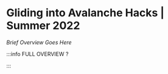 # Gliding into Avalanche Hacks | Summer 2022

_Brief Overview Goes Here_


<DocCardList />

:::info FULL OVERVIEW ?

<QuestButton
  text="Go To Campaign Page"
  link="https://app.stackup.dev/campaign_page/gliding-into-avalanche-hacks-%7C-summer-2022"
/>

:::

